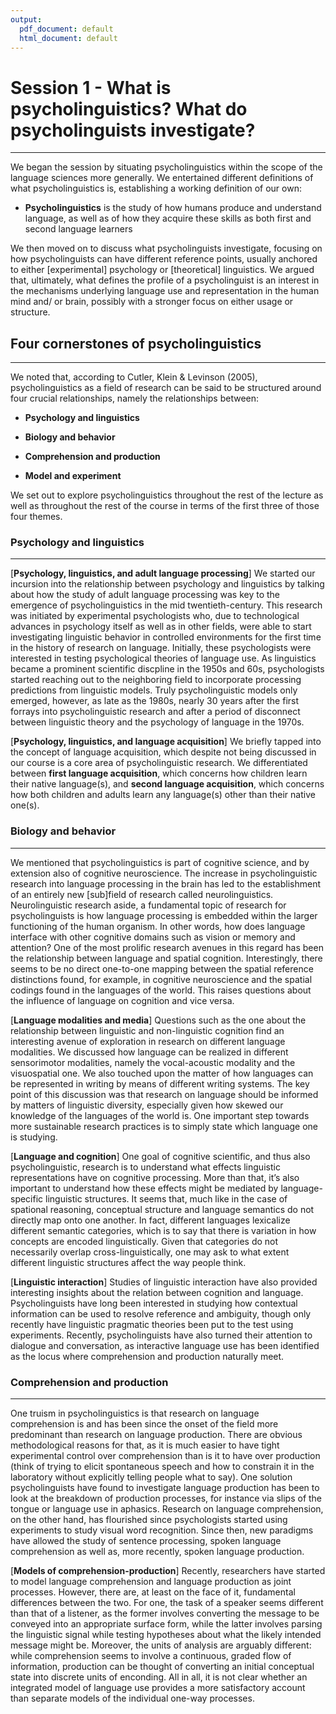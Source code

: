 ```yaml
---
output:
  pdf_document: default
  html_document: default
---
```


# Session 1 - What is psycholinguistics? What do psycholinguists investigate?

***

We began the session by situating psycholinguistics within the scope of the language sciences more generally. We entertained different definitions of what psycholinguistics is, establishing a working definition of our own:

- **Psycholinguistics** is the study of how humans produce and understand language, as well as of how they acquire these skills as both first and second language learners

We then moved on to discuss what psycholinguists investigate, focusing on how psycholinguists can have different reference points, usually anchored to either [experimental] psychology or [theoretical] linguistics. We argued that, ultimately, what defines the profile of a psycholinguist is an interest in the mechanisms underlying language use and representation in the human mind and/ or brain, possibly with a stronger focus on either usage or structure.

## Four cornerstones of psycholinguistics

***

We noted that, according to Cutler, Klein & Levinson (2005), psycholinguistics as a field of research can be said to be structured around four crucial relationships, namely the relationships between:

- **Psychology and linguistics**

- **Biology and behavior**

- **Comprehension and production**

- **Model and experiment**

We set out to explore psycholinguistics throughout the rest of the lecture as well as throughout the rest of the course in terms of the first three of those four themes.

### Psychology and linguistics

***

[**Psychology, linguistics, and adult language processing**] We started our incursion into the relationship between psychology and linguistics by talking about how the study of adult language processing was key to the emergence of psycholinguistics in the mid twentieth-century. This research was initiated by experimental psychologists who, due to technological advances in psychology itself as well as in other fields, were able to start investigating linguistic behavior in controlled environments for the first time in the history of research on language. Initially, these psychologists were interested in testing psychological theories of language use. As linguistics became a prominent scientific discpline in the 1950s and 60s, psychologists started reaching out to the neighboring field to incorporate processing predictions from linguistic models. Truly psycholinguistic models only emerged, however, as late as the 1980s, nearly 30 years after the first forrays into psycholinguistic research and after a period of disconnect between linguistic theory and the psychology of language in the 1970s.

[**Psychology, linguistics, and language acquisition**] We briefly tapped into the concept of language acquisition, which despite not being discussed in our course is a core area of psycholinguistic research. We differentiated between **first language acquisition**, which concerns how children learn their native language(s), and **second language acquisition**, which concerns how both children and adults learn any language(s) other than their native one(s).

### Biology and behavior

***

We mentioned that psycholinguistics is part of cognitive science, and by extension also of cognitive neuroscience. The increase in psycholinguistic research into language processing in the brain has led to the establishment of an entirely new [sub]field of research called neurolinguistics. Neurolinguistic research aside, a fundamental topic of research for psycholinguists is how language processing is embedded within the larger functioning of the human organism. In other words, how does language interface with other cognitive domains such as vision or memory and attention? One of the most prolific research avenues in this regard has been the relationship between language and spatial cognition. Interestingly, there seems to be no direct one-to-one mapping between the spatial reference distinctions found, for example, in cognitive neuroscience and the spatial codings found in the languages of the world. This raises questions about the influence of language on cognition and vice versa.

[**Language modalities and media**] Questions such as the one about the relationship between linguistic and non-linguistic cognition find an interesting avenue of exploration in research on different language modalities. We discussed how language can be realized in different sensorimotor modalities, namely the vocal-acoustic modality and the visuospatial one. We also touched upon the matter of how languages can be represented in writing by means of different writing systems. The key point of this discussion was that research on language should be informed by matters of linguistic diversity, especially given how skewed our knowledge of the languages of the world is. One important step towards more sustainable research practices is to simply state which language one is studying.

[**Language and cognition**] One goal of cognitive scientific, and thus also psycholinguistic, research is to understand what effects linguistic representations have on cognitive processing. More than that, it's also important to understand how these effects might be mediated by language-specific linguistic structures. It seems that, much like in the case of spational reasoning, conceptual structure and language semantics do not directly map onto one another. In fact, different languages lexicalize different semantic categories, which is to say that there is variation in how concepts are encoded linguistically. Given that categories do not necessarily overlap cross-linguistically, one may ask to what extent different linguistic structures affect the way people think.

[**Linguistic interaction**] Studies of linguistic interaction have also provided interesting insights about the relation between cognition and language. Psycholinguists have long been interested in studying how contextual information can be used to resolve reference and ambiguity, though only recently have linguistic pragmatic theories been put to the test using experiments. Recently, psycholinguists have also turned their attention to dialogue and conversation, as interactive language use has been identified as the locus where comprehension and production naturally meet.

### Comprehension and production

***

One truism in psycholinguistics is that research on language comprehension is and has been since the onset of the field more predominant than research on language production. There are obvious methodological reasons for that, as it is much easier to have tight experimental control over comprehension than is it to have over production (think of trying to elicit spontaneous speech and how to constrain it in the laboratory without explicitly telling people what to say). One solution psycholinguists have found to investigate language production has been to look at the breakdown of production processes, for instance via slips of the tongue or language use in aphasics. Research on language comprehension, on the other hand, has flourished since psychologists started using experiments to study visual word recognition. Since then, new paradigms have allowed the study of sentence processing, spoken language comprehension as well as, more recently, spoken language production.

[**Models of comprehension-production**] Recently, researchers have started to model language comprehension and language production as joint processes. However, there are, at least on the face of it, fundamental differences between the two. For one, the task of a speaker seems different than that of a listener, as the former involves converting the message to be conveyed into an appropriate surface form, while the latter involves parsing the linguistic signal while testing hypotheses about what the likely intended message might be. Moreover, the units of analysis are arguably different: while comprehension seems to involve a continuous, graded flow of information, production can be thought of converting an initial conceptual state into discrete units of enconding. All in all, it is not clear whether an integrated model of language use provides a more satisfactory account than separate models of the individual one-way processes.
